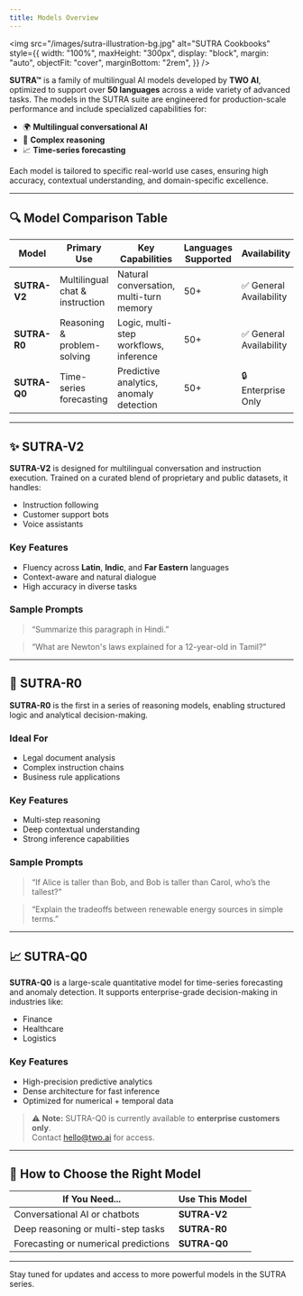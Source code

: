 ```yaml
---
title: Models Overview
---
```


<img
  src="/images/sutra-illustration-bg.jpg"
  alt="SUTRA Cookbooks"
  style={{
    width: "100%",
    maxHeight: "300px",
    display: "block",
    margin: "auto",
    objectFit: "cover",
    marginBottom: "2rem",
  }}
/>

**SUTRA™** is a family of multilingual AI models developed by **TWO AI**, optimized to support over **50 languages** across a wide variety of advanced tasks. The models in the SUTRA suite are engineered for production-scale performance and include specialized capabilities for:

- 🌍 **Multilingual conversational AI**
- 🧠 **Complex reasoning**
- 📈 **Time-series forecasting**

Each model is tailored to specific real-world use cases, ensuring high accuracy, contextual understanding, and domain-specific excellence.

---

## 🔍 Model Comparison Table

| Model        | Primary Use                     | Key Capabilities                        | Languages Supported | Availability            |
| ------------ | ------------------------------- | --------------------------------------- | ------------------- | ----------------------- |
| **SUTRA-V2** | Multilingual chat & instruction | Natural conversation, multi-turn memory | 50+                 | ✅ General Availability |
| **SUTRA-R0** | Reasoning & problem-solving     | Logic, multi-step workflows, inference  | 50+                 | ✅ General Availability |
| **SUTRA-Q0** | Time-series forecasting         | Predictive analytics, anomaly detection | 50+                 | 🔒 Enterprise Only      |

---

## ✨ SUTRA-V2

**SUTRA-V2** is designed for multilingual conversation and instruction execution. Trained on a curated blend of proprietary and public datasets, it handles:

- Instruction following
- Customer support bots
- Voice assistants

### Key Features

- Fluency across **Latin**, **Indic**, and **Far Eastern** languages
- Context-aware and natural dialogue
- High accuracy in diverse tasks

### Sample Prompts

> “Summarize this paragraph in Hindi.”

> “What are Newton's laws explained for a 12-year-old in Tamil?”

---

## 🧠 SUTRA-R0

**SUTRA-R0** is the first in a series of reasoning models, enabling structured logic and analytical decision-making.

### Ideal For

- Legal document analysis
- Complex instruction chains
- Business rule applications

### Key Features

- Multi-step reasoning
- Deep contextual understanding
- Strong inference capabilities

### Sample Prompts

> “If Alice is taller than Bob, and Bob is taller than Carol, who’s the tallest?”

> “Explain the tradeoffs between renewable energy sources in simple terms.”

---

## 📈 SUTRA-Q0

**SUTRA-Q0** is a large-scale quantitative model for time-series forecasting and anomaly detection. It supports enterprise-grade decision-making in industries like:

- Finance
- Healthcare
- Logistics

### Key Features

- High-precision predictive analytics
- Dense architecture for fast inference
- Optimized for numerical + temporal data

> ⚠️ **Note:** SUTRA-Q0 is currently available to **enterprise customers only**.  
> Contact [hello@two.ai](mailto:hello@two.ai) for access.

---

## 🧭 How to Choose the Right Model

| If You Need...                       | Use This Model |
| ------------------------------------ | -------------- |
| Conversational AI or chatbots        | **SUTRA-V2**   |
| Deep reasoning or multi-step tasks   | **SUTRA-R0**   |
| Forecasting or numerical predictions | **SUTRA-Q0**   |

---

Stay tuned for updates and access to more powerful models in the SUTRA series.
